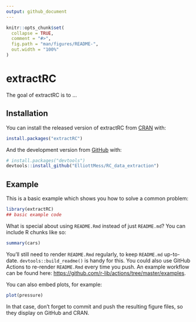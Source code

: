 ```yaml
---
output: github_document
---
```



```r
knitr::opts_chunk$set(
  collapse = TRUE,
  comment = "#>",
  fig.path = "man/figures/README-",
  out.width = "100%"
)
```

# extractRC

<!-- badges: start -->
<!-- badges: end -->

The goal of extractRC is to ...

## Installation

You can install the released version of extractRC from [CRAN](https://CRAN.R-project.org) with:

``` r
install.packages("extractRC")
```

And the development version from [GitHub](https://github.com/) with:

``` r
# install.packages("devtools")
devtools::install_github("ElliottMess/RC_data_extraction")
```
## Example

This is a basic example which shows you how to solve a common problem:

```r
library(extractRC)
## basic example code
```

What is special about using `README.Rmd` instead of just `README.md`? You can include R chunks like so:

```r
summary(cars)
```

You'll still need to render `README.Rmd` regularly, to keep `README.md` up-to-date. `devtools::build_readme()` is handy for this. You could also use GitHub Actions to re-render `README.Rmd` every time you push. An example workflow can be found here: <https://github.com/r-lib/actions/tree/master/examples>.

You can also embed plots, for example:

```r
plot(pressure)
```

In that case, don't forget to commit and push the resulting figure files, so they display on GitHub and CRAN.
